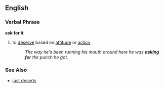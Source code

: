== English ==
=== Verbal Phrase ===
'''ask for it'''
# {{idiom}} to [[deserve]] based on [[attitude]] or [[action]]
#: ''The way he's been running his mouth around here he was '''asking for''' the punch he got.''

=== See Also ===
*[[just deserts]]